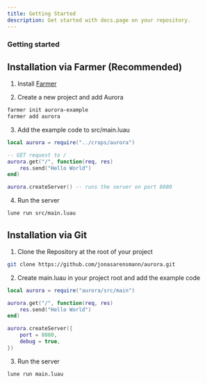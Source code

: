 ```yaml
---
title: Getting Started
description: Get started with docs.page on your repository.
---
```


### Getting started

## Installation via Farmer (Recommended)

1. Install [Farmer](https://github.com/jonasarensmann/farmer)

2. Create a new project and add Aurora

```bash
farmer init aurora-example
farmer add aurora
```

3. Add the example code to src/main.luau

```lua
local aurora = require("../crops/aurora")

-- GET request to /
aurora.get("/", function(req, res)
    res.send("Hello World")
end)

aurora.createServer() -- runs the server on port 8080
```

4. Run the server

```bash
lune run src/main.luau
```

## Installation via Git

1. Clone the Repository at the root of your project

```bash
git clone https://github.com/jonasarensmann/aurora.git
```

2. Create main.luau in your project root and add the example code

```lua
local aurora = require("aurora/src/main")

aurora.get("/", function(req, res)
    res.send("Hello World")
end)

aurora.createServer({
    port = 8080,
    debug = true,
})
```

3. Run the server

```bash
lune run main.luau
```
